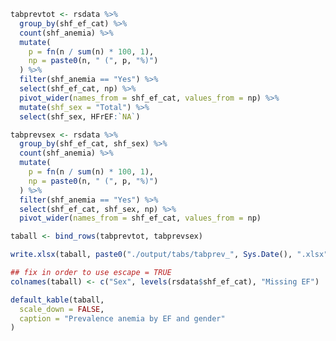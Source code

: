 ```r

tabprevtot <- rsdata %>%
  group_by(shf_ef_cat) %>%
  count(shf_anemia) %>%
  mutate(
    p = fn(n / sum(n) * 100, 1),
    np = paste0(n, " (", p, "%)")
  ) %>%
  filter(shf_anemia == "Yes") %>%
  select(shf_ef_cat, np) %>%
  pivot_wider(names_from = shf_ef_cat, values_from = np) %>%
  mutate(shf_sex = "Total") %>%
  select(shf_sex, HFrEF:`NA`)

tabprevsex <- rsdata %>%
  group_by(shf_ef_cat, shf_sex) %>%
  count(shf_anemia) %>%
  mutate(
    p = fn(n / sum(n) * 100, 1),
    np = paste0(n, " (", p, "%)")
  ) %>%
  filter(shf_anemia == "Yes") %>%
  select(shf_ef_cat, shf_sex, np) %>%
  pivot_wider(names_from = shf_ef_cat, values_from = np)

taball <- bind_rows(tabprevtot, tabprevsex)

write.xlsx(taball, paste0("./output/tabs/tabprev_", Sys.Date(), ".xlsx"), rowNames = FALSE)

## fix in order to use escape = TRUE
colnames(taball) <- c("Sex", levels(rsdata$shf_ef_cat), "Missing EF")

default_kable(taball,
  scale_down = FALSE,
  caption = "Prevalence anemia by EF and gender"
)
```
